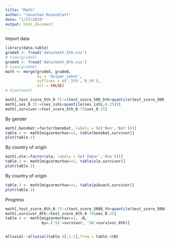 ```yaml
---
title: "Math"
author: "Jonathan Rosenblatt"
date: "1/27/2019"
output: html_document
---
```


Import data
```r
library(data.table)
grade5 <- fread('data/math_5th.csv')
# View(grade5)
grade8 <- fread('data/math_8th.csv')
# View(grade8)
math <- merge(grade5, grade8, 
              by = 'mispar_zehut', 
              suffixes = c('_5th','8_th'), 
              all = FALSE)
# View(math)
```

```r
math[,test_score_5th_0.75:=(test_score_500_5th>quantile(test_score_500_5th, 0.75))]
math[,ses_0.25:=(ses_ishi<quantile(ses_ishi,0.25))]
math[,survivor:=test_score_5th_0.75&ses_0.25]
```

By gender
```r
math[,benobat:=factor(benobat, labels = (c('Ben','Bat')))]
table.1 <- math[migzarmurhav==1, table(benobat,survivor)]
plot(table.1)
```

By country of origin
```r
math[,ole:=factor(ole, labels = (c('Zabar','Ole')))]
table.2 <- math[migzarmurhav==1, table(ole,survivor)]
plot(table.2)
```

By country of origin
```r
table.3 <- math[migzarmurhav==1, table(pikuach,survivor)]
plot(table.3)
```

Progress
```r
math[,test_score_8th_0.75:=(test_score_5008_th>quantile(test_score_5008_th, 0.75))]
math[,survivor_8th:=test_score_8th_0.75&ses_0.25]
table.4 <- math[migzarmurhav==1, .N, 
                by=.('S5'=survivor, 'S8'=survivor_8th)]


alluvial::alluvial(table.4[,1:2],freq = table.4$N)
```

